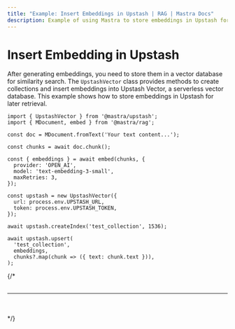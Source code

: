 ```yaml
---
title: "Example: Insert Embeddings in Upstash | RAG | Mastra Docs"
description: Example of using Mastra to store embeddings in Upstash for similarity search.
---
```



# Insert Embedding in Upstash

After generating embeddings, you need to store them in a vector database for similarity search. The `UpstashVector` class provides methods to create collections and insert embeddings into Upstash Vector, a serverless vector database. This example shows how to store embeddings in Upstash for later retrieval.

```tsx copy
import { UpstashVector } from '@mastra/upstash';
import { MDocument, embed } from '@mastra/rag';

const doc = MDocument.fromText('Your text content...');

const chunks = await doc.chunk();

const { embeddings } = await embed(chunks, {
  provider: 'OPEN_AI',
  model: 'text-embedding-3-small',
  maxRetries: 3,
});

const upstash = new UpstashVector({
  url: process.env.UPSTASH_URL,
  token: process.env.UPSTASH_TOKEN,
});

await upstash.createIndex('test_collection', 1536);

await upstash.upsert(
  'test_collection',
  embeddings,
  chunks?.map(chunk => ({ text: chunk.text })),
);
```

{/* <br />
<br />
<hr className="dark:border-[#404040] border-gray-300" />
<br />
<br />
<GithubLink link={'https://github.com/mastra-ai/mastra/blob/main/examples/basics/rag/insert-embedding-in-upstash'} /> */}
